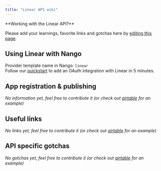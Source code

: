 ```yaml
---
title: "Linear API wiki"
---
```


<Info>
**Working with the Linear API?**

Please add your learnings, favorite links and gotchas here by
[editing this page](https://github.com/nangohq/nango/tree/master/docs/docs/providers/linear.md).

</Info>

## Using Linear with Nango[](#using-linear-with-nango "Direct link to Using Linear with Nango")

Provider template name in Nango: `linear`  
Follow our [quickstart](/quickstart) to add an OAuth integration with Linear in
5 minutes.

## App registration & publishing[](#app-registration--publishing "Direct link to App registration & publishing")

_No information yet, feel free to contribute it (or check out
[airtable](/providers/airtable) for an example)_

## Useful links[](#useful-links "Direct link to Useful links")

_No links yet, feel free to contribute it (or check out
[airtable](/providers/airtable) for an example)_

## API specific gotchas[](#api-specific-gotchas "Direct link to API specific gotchas")

_No gotchas yet, feel free to contribute it (or check out
[airtable](/providers/airtable) for an example)_

